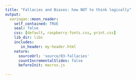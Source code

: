 ```yaml
---
title: "Fallacies and Biases: how NOT to think logically"
output:
  xaringan::moon_reader:
    self_contained: TRUE
    seal: false
    css: [default, raspberry-fonts.css, print.css]
    lib_dir: libs
    includes:
       in_header: my-header.html
    nature:
      sourceUrl: 'source/03-fallacies'
      countIncrementalSlides: false
      beforeInit: macros.js
      
---
```

